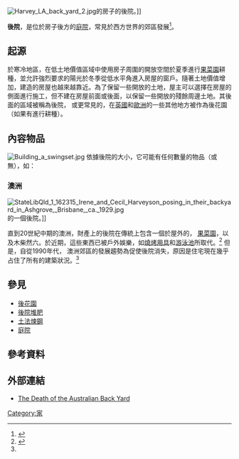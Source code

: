 [[File:Harvey_LA_back_yard_2.jpg|thumb]]的房子的後院。]]
 
'''後院'''，是位於房子後方的[[庭院|庭院]]，常見於西方世界的郊區發展<ref name=Hall>{{cite book |title=The Life and Death of the Australian Backyard |author=Tony Hall |publisher=[[CSIRO_Publishing|CSIRO Publishing]] |year=2010 |isbn=9780643098169 |url=https://books.google.com/books?id=nRF1zMXTkukC}}</ref>。

==起源==
於寒冷地區，在低土地價值區域中使用房子周圍的開放空間於夏季進行[[果菜園|果菜園]]耕種，並允許強烈要求的陽光於冬季從低水平角進入房屋的窗戶。隨著土地價值增加，建造的房屋也越來越靠近。為了保留一些開放的土地，屋主可以選擇在房屋的側面進行施工，但不建在房屋前面或後面，以保留一些開放的殘餘周邊土地。其後面的區域被稱為後院， 或更常見的，在[[英國|英國]]和[[歐洲|歐洲]]的一些其他地方被作為後花園（如果有進行耕種）。

==內容物品==
[[File:Building_a_swingset.jpg|thumb]]
依據後院的大小，它可能有任何數量的物品（或無），如：
{{columns-list|2|
* [[燒烤|燒烤]]
* [[建築物|建築物]]，如： [[穀倉|穀倉]]，<ref name=BBS>{{cite book |title=Building Backyard Structures: Sheds, Barns, Bins, Gazebos & Other Outdoor Construction |url=https://archive.org/details/buildingbackyard0000levi |author=Paul Levine |author2=Tom Begnal |author3=Dan Thornton |year=1997 |publisher=[[Sterling_Publishers|Sterling Publishers]] Pvt. Limited |isbn=0806942169}}</ref> [[雞舍|雞舍]]， [[車庫|車庫]]， [[涼亭|涼亭]]，<ref name=BBS/> [[招待所|招待所]]， [[外屋|外屋]]， {{en-link|溫迪之家|Wendy house}}，<ref name=BBS/> [[桑拿|桑拿]]， {{en-link|木棚|shed}}，<ref name=BBS/> [[煙房|煙房]]， [[工作室|工作室]]等。
* {{en-link|甲板(建築物)|Deck (building)}}
* [[圍欄|圍欄]]
* [[花園|花園]]
* [[花園家具|花園家具]] (長椅，庭院桌，椅子，雨傘等)
* [[景觀美化|景觀美化]]，有或沒有[[草地|草地]]，或只是純粹的[[泥土|泥土]]。
* [[可再生能源|可再生能源]] （太陽能電池板，風車等）
* [[遊樂場|遊樂場]] (沙盒， 溜滑梯，鞦韆椅等)
* [[儲油罐|儲油罐]]
* [[游泳池|游泳池]]以及/或[[熱水浴缸|熱水浴缸]]
* [[載具|載具]]
* [[垃圾桶|垃圾桶]]
}}

===澳洲===
[[File:StateLibQld_1_162315_Irene_and_Cecil_Harveyson_posing_in_their_backyard_in_Ashgrove,_Brisbane,_ca._1929.jpg|thumb]]的一個後院。]]

直到20世紀中期的澳洲，財產上的後院在傳統上包含一個於屋外的{{en-link|屋外家雞|fowl run}}， [[果菜園|果菜園]]，以及木柴然六。於近期，這些東西已被戶外娛樂，如[[燒烤|燒烤用具]]和[[游泳池|游泳池]]所取代。<ref>{{cite book |pages=127–128 |chapter=The big backyard |title=A history of European housing in Australia |author=Patrick Nicol Troy |publisher=[[Cambridge_University_Press|Cambridge University Press]] |year=2000 |isbn=9780521777339}}</ref> 但是，自從1990年代， 澳洲郊區的發展趨勢為促使後院消失，原因是住宅現在幾乎占住了所有的建築狀況。<ref name=Hall/>

==參見==
* [[後花園|後花園]]
* [[堆肥|後院堆肥]]
* [[土法煉鋼|土法煉鋼]]
* [[庭院|庭院]]

==參考資料==
{{reflist}}

==外部連結==
{{Commons category inline|Backyards}}
* [https://web.archive.org/web/20161117210912/http://www.actpla.act.gov.au/__data/assets/pdf_file/0015/13704/Tony_Hall_-_Death_of_the_Australian_Backyard_paper.pdf The Death of the Australian Back Yard]
{{園藝}}

[[Category:家|Category:家]]